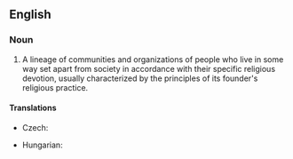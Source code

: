 ==English==
{{wikipedia}}
===Noun===
{{en-noun|sg=[[religious]] [[order]]}}

# {{religion}} A lineage of communities and organizations of people who live in some way set apart from society in accordance with their specific religious devotion, usually characterized by the principles of its founder's religious practice.

====Translations====
{{trans-top|lineage of communities and organizations}}
* Czech: {{t-|cs|náboženský řád|m}}
{{trans-mid}}
* Hungarian: {{t|hu|szerzetesrend}}
{{trans-bottom}}